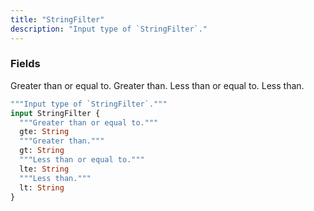 ```yaml
---
title: "StringFilter"
description: "Input type of `StringFilter`."
---
```


### Fields

<ResponseField name="gte" type="String">
  Greater than or equal to.
</ResponseField>

<ResponseField name="gt" type="String">
  Greater than.
</ResponseField>

<ResponseField name="lte" type="String">
  Less than or equal to.
</ResponseField>

<ResponseField name="lt" type="String">
  Less than.
</ResponseField>


```graphql StringFilter
"""Input type of `StringFilter`."""
input StringFilter {
  """Greater than or equal to."""
  gte: String
  """Greater than."""
  gt: String
  """Less than or equal to."""
  lte: String
  """Less than."""
  lt: String
}
```
